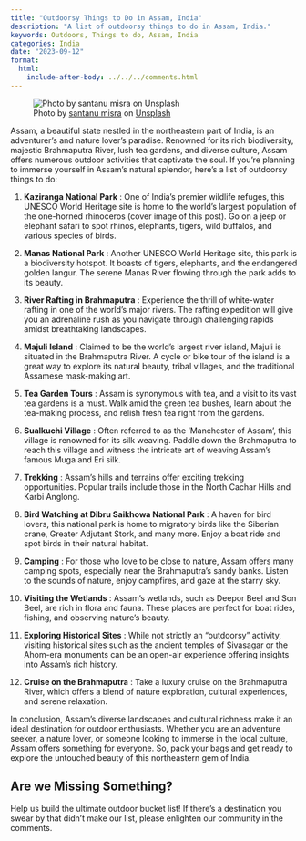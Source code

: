 ```yaml
---
title: "Outdoorsy Things to Do in Assam, India"
description: "A list of outdoorsy things to do in Assam, India."
keywords: Outdoors, Things to do, Assam, India
categories: India
date: "2023-09-12"
format:
  html:
    include-after-body: ../../../comments.html
---
```

![Photo by <a href="https://unsplash.com/@santm?utm_source=unsplash&utm_medium=referral&utm_content=creditCopyText">santanu misra</a> on <a href="https://unsplash.com/photos/r9YOv6MoDM4?utm_source=unsplash&utm_medium=referral&utm_content=creditCopyText">Unsplash</a>](https://images.unsplash.com/photo-1589882485484-c073e3742e60?ixlib=rb-4.0.3&ixid=M3wxMjA3fDB8MHxwaG90by1wYWdlfHx8fGVufDB8fHx8fA%3D%3D&auto=format&fit=crop&w=2948&q=80){fig-alt="Photo of a one-horned rhinoceros" .preview-image}

Assam, a beautiful state nestled in the northeastern part of India, is an adventurer’s and nature lover’s paradise. Renowned for its rich biodiversity, majestic Brahmaputra River, lush tea gardens, and diverse culture, Assam offers numerous outdoor activities that captivate the soul. If you're planning to immerse yourself in Assam's natural splendor, here's a list of outdoorsy things to do: 

1. **Kaziranga National Park** : One of India's premier wildlife refuges, this UNESCO World Heritage site is home to the world's largest population of the one-horned rhinoceros (cover image of this post). Go on a jeep or elephant safari to spot rhinos, elephants, tigers, wild buffalos, and various species of birds. 

2. **Manas National Park** : Another UNESCO World Heritage site, this park is a biodiversity hotspot. It boasts of tigers, elephants, and the endangered golden langur. The serene Manas River flowing through the park adds to its beauty. 

3. **River Rafting in Brahmaputra** : Experience the thrill of white-water rafting in one of the world's major rivers. The rafting expedition will give you an adrenaline rush as you navigate through challenging rapids amidst breathtaking landscapes. 

4. **Majuli Island** : Claimed to be the world's largest river island, Majuli is situated in the Brahmaputra River. A cycle or bike tour of the island is a great way to explore its natural beauty, tribal villages, and the traditional Assamese mask-making art. 

5. **Tea Garden Tours** : Assam is synonymous with tea, and a visit to its vast tea gardens is a must. Walk amid the green tea bushes, learn about the tea-making process, and relish fresh tea right from the gardens. 

6. **Sualkuchi Village** : Often referred to as the 'Manchester of Assam', this village is renowned for its silk weaving. Paddle down the Brahmaputra to reach this village and witness the intricate art of weaving Assam's famous Muga and Eri silk. 

7. **Trekking** : Assam's hills and terrains offer exciting trekking opportunities. Popular trails include those in the North Cachar Hills and Karbi Anglong. 

8. **Bird Watching at Dibru Saikhowa National Park** : A haven for bird lovers, this national park is home to migratory birds like the Siberian crane, Greater Adjutant Stork, and many more. Enjoy a boat ride and spot birds in their natural habitat. 

9. **Camping** : For those who love to be close to nature, Assam offers many camping spots, especially near the Brahmaputra's sandy banks. Listen to the sounds of nature, enjoy campfires, and gaze at the starry sky. 

10. **Visiting the Wetlands** : Assam's wetlands, such as Deepor Beel and Son Beel, are rich in flora and fauna. These places are perfect for boat rides, fishing, and observing nature's beauty. 

11. **Exploring Historical Sites** : While not strictly an "outdoorsy" activity, visiting historical sites such as the ancient temples of Sivasagar or the Ahom-era monuments can be an open-air experience offering insights into Assam's rich history. 

12. **Cruise on the Brahmaputra** : Take a luxury cruise on the Brahmaputra River, which offers a blend of nature exploration, cultural experiences, and serene relaxation.

In conclusion, Assam's diverse landscapes and cultural richness make it an ideal destination for outdoor enthusiasts. Whether you are an adventure seeker, a nature lover, or someone looking to immerse in the local culture, Assam offers something for everyone. So, pack your bags and get ready to explore the untouched beauty of this northeastern gem of India.

::: callout-tip
## Are we Missing Something?
Help us build the ultimate outdoor bucket list! If there's a destination you swear by that didn't make our list, please enlighten our community in the comments.
:::
